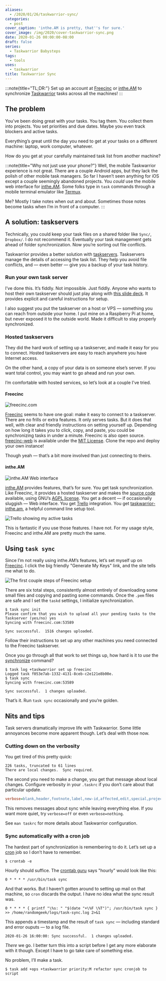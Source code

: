 ```yaml
---
aliases:
  - /2020/01/26/taskwarrior-sync/
categories:
  - post
cover_caption: 'inthe.AM is pretty, that''s for sure.'
cover_image: /img/2020/cover-taskwarrior-sync.png
date: 2020-01-26 00:00:00-08:00
draft: false
series:
  - Taskwarrior Babysteps
tags:
  - tools
uses:
  - taskwarrior
title: Taskwarrior Sync
---
```


:::note{title="TL;DR:"}
Set up an account at [Freecinc](https://freecinc.com) or
[inthe.AM](https://inthe.am) to synchronize
[Taskwarrior](https://taskwarrior.org) tasks across all the machines\!
:::

## The problem

You’ve been doing great with your tasks. You tag them. You collect them
into projects. You set priorities and due dates. Maybe you even track
blockers and active tasks.

Everything’s great until the day you need to get at your tasks on a
different machine: laptop, work computer, whatever.

How do you get at your carefully maintained task list from another
machine?

:::note{title="Why not just use your phone?"}
Well, the mobile Taskwarrior experience is not great. There are a couple
Android apps, but they lack the polish of other mobile task managers. So
far I haven’t seen anything for iOS except a couple seemingly abandoned
projects. You *could* use the mobile web interface for
[inthe.AM](https://inthe.am). Some folks type in `task` commands through
a mobile terminal emulator like [Termux](https://termux.com/).

Me? Mostly I take notes when out and about. Sometimes those notes become
tasks when I’m in front of a computer.
:::

## A solution: taskservers

Technically, you could keep your task files on a shared folder like
`Sync/`, `Dropbox/`. I do not recommend it. Eventually your task
management gets ahead of folder synchronization. Now you’re sorting out
file conflicts.

Taskwarrior provides a better solution with
[taskservers](https://taskwarrior.org/docs/taskserver/why.html).
Taskservers manage the details of accessing the task list. They help you
avoid file conflicts, and — even better — give you a backup of your task
history.

### Run your own task server

I’ve done this. It’s fiddly. Not impossible. Just fiddly. Anyone who
wants to host their own taskserver should just play along with [this
slide
deck](https://gitpitch.com/GothenburgBitFactory/taskserver-setup#/). It
provides explicit and careful instructions for setup.

I also suggest you put the taskserver on a host or VPS — something you
can reach from outside your home. I put mine on a Raspberry Pi at home,
but never exposed it to the outside world. Made it difficult to stay
properly synchronized.

### Hosted taskservers

They did the hard work of setting up a taskserver, and made it easy for
you to connect. Hosted taskservers are easy to reach anywhere you have
Internet access.

On the other hand, a copy of your data is on someone else’s server. If
you want total control, you may want to go ahead and run your own.

I’m comfortable with hosted services, so let’s look at a couple I’ve
tried.

#### Freecinc

![freecinc.com](@img/2020/freecinc.png)

[Freecinc](https://freecinc.com) seems to have one goal: make it easy to
connect to a taskserver. There are no frills or extra features. It only
serves tasks. But it does that well, with clear and friendly
instructions on setting yourself up. Depending on how long it takes you
to click, copy, and paste, you could be synchronizing tasks in under a
minute. Freecinc is also open source.
[freecinc-web](https://github.com/freecinc/freecinc-web) is available
under the [MIT
License](https://github.com/freecinc/freecinc-web/blob/master/LICENSE).
Clone the repo and deploy your own instance\!

Though yeah — that’s a bit more involved than just connecting to theirs.

#### inthe.AM

![inthe.AM Web interface](@img/2020/inthe-am.png)

[inthe.AM](https://inthe.am) provides features, that’s for sure. You get
task synchronization. Like Freecinc, it provides a hosted taskserver and
makes the [source code](https://github.com/coddingtonbear/inthe.am)
available, using GNU’s [AGPL
license](https://github.com/coddingtonbear/inthe.am/blob/development/LICENSE).
You get a decent — if occasionally sluggish — Web interface. You get
[Trello](https://trello.com/) integration. You get
[taskwarrior-inthe.am](https://github.com/coddingtonbear/taskwarrior-inthe.am),
a helpful command line setup tool.

![Trello showing my active tasks](@img/2020/inthe-am-trello.png)

This is fantastic if you use those features. I have not. For my usage
style, Freecinc and inthe.AM are pretty much the same.

## Using `task sync`

Since I’m not really using inthe.AM’s features, let’s set myself up on
[Freecinc](https://freecinc.com). I click the big friendly "Generate My
Keys" link, and the site tells me what to do.

![The first couple steps of Freecinc setup](@img/2020/freecinc-setup.png)

There are six total steps, consistently almost entirely of downloading
some small files and copying and pasting some commands. Once the `.pem`
files are safe and I set the `taskd` settings, I initialize
synchronization.

```
$ task sync init
Please confirm that you wish to upload all your pending tasks to the Taskserver (yes/no) yes
Syncing with freecinc.com:53589

Sync successful.  1516 changes uploaded.
```

Follow their instructions to set up any other machines you need
connected to the Freecinc taskserver.

Once you go through all that work to set things up, how hard is it to
*use* the
[synchronize](https://taskwarrior.org/docs/commands/synchronize.html)
command?

```
$ task log +taskwarrior set up freecinc
Logged task f053e7ab-1332-4131-8ceb-c2e121e8b00e.
$ task sync
Syncing with freecinc.com:53589

Sync successful.  1 changes uploaded.
```

That’s it. Run `task sync` occasionally and you’re golden.

## Nits and tips

Task servers dramatically improve life with Taskwarrior. Some little
annoyances become more apparent though. Let’s deal with those now.

### Cutting down on the verbosity

You get tired of this pretty quick:

```
226 tasks, truncated to 61 lines
There are local changes.  Sync required.
```

The second you need to make a change, you get that message about local
changes. Configure verbosity in your `.taskrc` if you don’t care about
that particular update.

```ini
verbose=blank,header,footnote,label,new-id,affected,edit,special,project,filter,unwait
```

This removes messages about sync while leaving everything else. If you
want more quiet, try `verbose=off` or even `verbose=nothing`.

See `man taskrc` for more details about Taskwarrior configuration.

### Sync automatically with a cron job

The hardest part of synchronization is remembering to do it. Let’s set
up a [cron](https://opensource.com/article/17/11/how-use-cron-linux) job
so I don’t have to remember.

```
$ crontab -e
```

Hourly should suffice. The
[crontab guru](https://crontab.guru/#0_*****_*) says "hourly"
would look like this:

```
0 * * * * /usr/bin/task sync
```

And that works. But I haven’t gotten around to setting up mail on that
machine, so `cron` discards the output. I have no idea what the sync
result was.

```
0 * * * * { printf "\%s: " "$(date "+\%F \%T")"; /usr/bin/task sync } >> /home/randomgeek/logs/task-sync.log 2>&1
```

This appends a timestamp and the result of `task sync` — including
standard and error ouputs — to a log file.

```
2020-01-26 16:00:00: Sync successful.  1 changes uploaded.
```

*There* we go. I better turn this into a script before I get any more
elaborate with it though. Except I have to go take care of something
else.

No problem, I’ll make a task.

```
$ task add +ops +taskwarrior priority:M refactor sync cronjob to script
```
